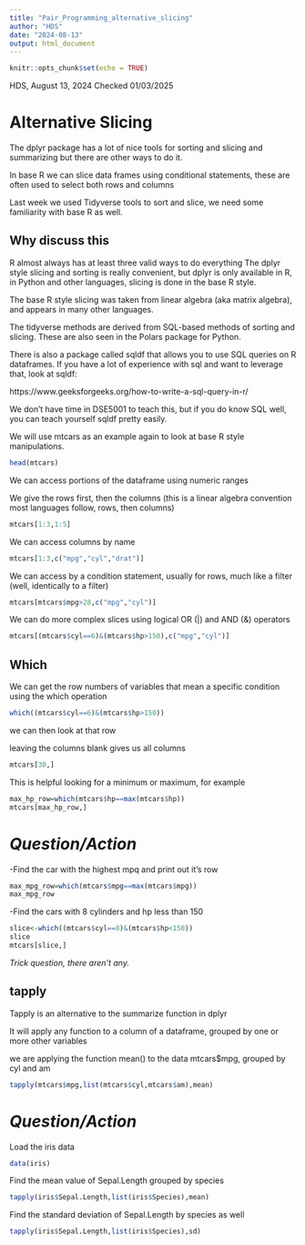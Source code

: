 ```yaml
---
title: "Pair_Programming_alternative_slicing"
author: "HDS"
date: "2024-08-13"
output: html_document
---
```


```r
knitr::opts_chunk$set(echo = TRUE)
```

HDS,  August 13, 2024
Checked 01/03/2025

# Alternative Slicing

The dplyr package has a lot of nice tools for sorting and slicing and summarizing
but there are other ways to do it.

In base R we can slice data frames using conditional statements, these
are often used to select both rows and columns

Last week we used Tidyverse tools to sort and slice,  we need some familiarity
with base R as well.

## Why discuss this

R almost always has at least three valid ways to do everything
The dplyr style slicing and sorting is really convenient, but dplyr is only
available in R,   in Python and other languages, slicing is done in the base R 
style.     

The base R style slicing was taken from linear algebra (aka matrix algebra), and 
appears in many other languages.

The tidyverse methods are derived from SQL-based methods of sorting and slicing.  These are
also seen in the Polars package for Python.

There is also a package called sqldf that allows you to use SQL queries on R dataframes.  If you
have a lot of experience with sql and want to leverage that,  look at sqldf:

  https://www.geeksforgeeks.org/how-to-write-a-sql-query-in-r/

We don't have time in DSE5001 to teach this, but if you do know SQL well, you can teach yourself sqldf pretty easily.


We will use mtcars as an example again to look at base R style manipulations.

```R
head(mtcars)
```

We can access portions of the dataframe using numeric ranges

We give the rows first, then the columns (this is a linear algebra convention
most languages follow,  rows, then columns)

```R
mtcars[1:3,1:5]
```

We can access columns by name

```R
mtcars[1:3,c("mpg","cyl","drat")]
```

We can access by a condition statement,  usually for rows, much like a filter
(well, identically to a filter)

```R
mtcars[mtcars$mpg>28,c("mpg","cyl")]
```
We can do more complex slices using logical OR (|) and  AND (&) operators


```R
mtcars[(mtcars$cyl==6)&(mtcars$hp>150),c("mpg","cyl")]
```

## Which

We can get the row numbers of variables that mean a specific condition
using the which operation

```R
which((mtcars$cyl==6)&(mtcars$hp>150))

```
we can then look at that row

leaving the columns blank gives us all columns

```R
mtcars[30,]

```

This is helpful looking for a minimum or maximum, for example

```r
max_hp_row=which(mtcars$hp==max(mtcars$hp))
mtcars[max_hp_row,]
```

# *Question/Action*

-Find the car with the highest mpq and print out it's row

```r
max_mpg_row=which(mtcars$mpg==max(mtcars$mpg))
max_mpg_row
```

-Find the cars with 8 cylinders and hp less than 150

```R
slice<-which((mtcars$cyl==8)&(mtcars$hp<150))
slice
mtcars[slice,]
```

*Trick question, there aren't any.*

## tapply

Tapply is an alternative to the summarize function in dplyr

It will apply any function to a column of a dataframe, grouped by one or more
other variables

we are applying the function mean() to the data mtcars$mpg, grouped by cyl and 
am


```R
tapply(mtcars$mpg,list(mtcars$cyl,mtcars$am),mean)
```

# *Question/Action*

Load the iris data 

```r
data(iris)
```

Find the mean value of Sepal.Length grouped by species

```R
tapply(iris$Sepal.Length,list(iris$Species),mean)
```

Find the standard deviation of Sepal.Length by species as well

```R
tapply(iris$Sepal.Length,list(iris$Species),sd)
```


